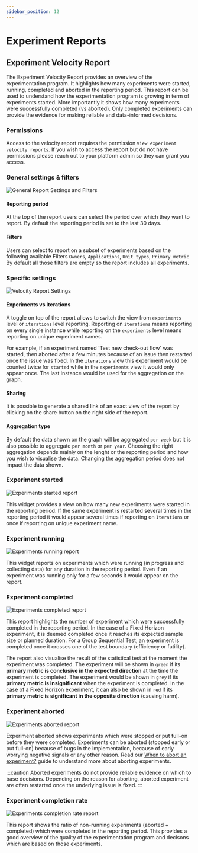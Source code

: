 ```yaml
---
sidebar_position: 12
---
```



# Experiment Reports

## Experiment Velocity Report

The Experiment Velocity Report provides an overview of the experimentation program.
It highlights how many experiments were started, running, completed and aborted in the reporting period.
This report can be used to understand how the experimentation program is growing in term of experiments started.
More importantly it shows how many experiments were successfully completed (vs aborted).
Only completed experiments can provide the evidence for making reliable and data-informed decisions.

### Permissions

Access to the velocity report requires the permission `View experiment velocity reports`. 
If you wish to access the report but do not have permissions please reach out to your platform admin so they can grant you access.

### General settings & filters 

<Image img="experiment-report/general-settings-and-filters.png" alt="General Report Settings and Filters" maxWidth="60rem" />

#### Reporting period
At the top of the report users can select the period over which they want to report. By default the reporting period is set to the last 30 days.

#### Filters
Users can select to report on a subset of experiments based on the following available Filters `Owners`, `Applications`, `Unit types`, `Primary metric`
By default all those filters are empty so the report includes all experiments.

### Specific settings 

<Image img="experiment-report/velocity-settings.png" alt="Velocity Report Settings" maxWidth="30rem" />

#### Experiments vs Iterations
A toggle on top of the report allows to switch the view from `experiments` level or `iterations` level reporting.
Reporting on `iterations` means reporting on every single instance while reporting on the `experiments` level means reporting on unique experiment names.

For example, if an experiment named 'Test new check-out flow' was started, then aborted after a few minutes because of an issue then restarted once the issue was fixed.
In the `iterations` view this experiment would be counted twice for `started` while in the `experiments` view it would only appear once. 
The last instance would be used for the aggregation on the graph.

#### Sharing
It is possible to generate a shared link of an exact view of the report by clicking on the share button on the right side of the report.

#### Aggregation type
By default the data shown on the graph will be aggregated `per week` but it is also possible to aggregate `per month` or `per year`. 
Choosing the right aggregation depends mainly on the lenght or the reporting period and how you wish to visualise the data.
Changing the aggregation period does not impact the data shown.

### Experiment started

<Image img="experiment-report/experiments-started.png" alt="Experiments started report" maxWidth="30rem" />

This widget provides a view on how many new experiments were started in the reporting period. 
If the same experiment is restarted several times in the reporting period it would appear several times if reporting on `Iterations` or once if reporting on unique experiment name.

### Experiment running

<Image img="experiment-report/experiments-running.png" alt="Experiments running report" maxWidth="30rem" />

This widget reports on experiments which were running (in progress and collecting data) for any duration in the reporting period.
Even if an experiment was running only for a few seconds it would appear on the report.

### Experiment completed

<Image img="experiment-report/experiments-completed.png" alt="Experiments completed report" maxWidth="30rem" />

This report highlights the number of experiment which were successfully completed in the reporting period. 
In the case of a Fixed Horizon experiment, it is deemed completed once it reaches its expected sample size or planned duration.
For a Group Sequential Test, an experiment is completed once it crosses one of the test boundary (efficiency or futility).

The report also visualise the result of the statistical test at the moment the experiment was completed. 
The experiment will be shown in `green` if its **primary metric is conclusive in the expected direction** at the time the experiment is completed.
The experiment would be shown in `grey` if its **primary metric is insignificant** when the experiment is completed.
In the case of a Fixed Horizon experiment, it can also be shown in `red` if its **primary metric is significant in the opposite direction** (causing harm).

### Experiment aborted

<Image img="experiment-report/experiments-aborted.png" alt="Experiments aborted report" maxWidth="30rem" />

Experiment aborted shows experiments which were stopped or put full-on before they were completed. Experiments can be aborted (stopped early or put full-on) because of bugs in the implementation, 
because of early worrying negative signals or any other reason. Read our [When to abort an experiment?](Aborting-experiments) guide to understand more about aborting experiments.

:::caution
Aborted experiments do not provide reliable evidence on which to base decisions.
Depending on the reason for aborting, aborted experiment are often restarted once the underlying issue is fixed.
:::

### Experiment completion rate

<Image img="experiment-report/experiments-completion-rate.png" alt="Experiments completion rate report" maxWidth="30rem" />

This report shows the ratio of non-running experiments (aborted + completed) which were completed in the reporting period. 
This provides a good overview of the quality of the experimentation program and decisons which are based on those experiments.